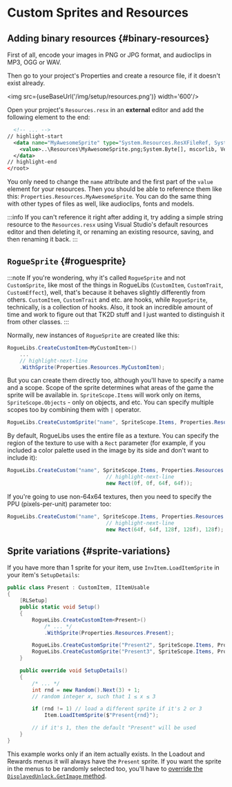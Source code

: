 # Custom Sprites and Resources


## Adding binary resources {#binary-resources}

First of all, encode your images in PNG or JPG format, and audioclips in MP3, OGG or WAV.

Then go to your project's Properties and create a resource file, if it doesn't exist already.

<img src={useBaseUrl('/img/setup/resources.png')} width='600'/>

Open your project's `Resources.resx` in an **external** editor and add the following element to the end:

```xml
  <!-- ... -->
// highlight-start
  <data name="MyAwesomeSprite" type="System.Resources.ResXFileRef, System.Windows.Forms">
    <value>..\Resources\MyAwesomeSprite.png;System.Byte[], mscorlib, Version=4.0.0.0, Culture=neutral, PublicKeyToken=b77a5c561934e089</value>
  </data>
// highlight-end
</root>
```

You only need to change the `name` attribute and the first part of the `value` element for your resources. Then you should be able to reference them like this: `Properties.Resources.MyAwesomeSprite`. You can do the same thing with other types of files as well, like audioclips, fonts and models.

:::info
If you can't reference it right after adding it, try adding a simple string resource to the `Resources.resx` using Visual Studio's default resources editor and then deleting it, or renaming an existing resource, saving, and then renaming it back.
:::

## `RogueSprite` {#roguesprite}

:::note
If you're wondering, why it's called `RogueSprite` and not `CustomSprite`, like most of the things in RogueLibs (`CustomItem`, `CustomTrait`, `CustomEffect`), well, that's because it behaves slightly differently from others. `CustomItem`, `CustomTrait` and etc. are hooks, while `RogueSprite`, technically, is a collection of hooks. Also, it took an incredible amount of time and work to figure out that TK2D stuff and I just wanted to distinguish it from other classes.
:::

Normally, new instances of `RogueSprite` are created like this:

```csharp
RogueLibs.CreateCustomItem<MyCustomItem>()
    ...
    // highlight-next-line
    .WithSprite(Properties.Resources.MyCustomItem);
```

But you can create them directly too, although you'll have to specify a name and a scope. Scope of the sprite determines what areas of the game the sprite will be available in. `SpriteScope.Items` will work only on items, `SpriteScope.Objects` - only on objects, and etc. You can specify multiple scopes too by combining them with `|` operator.

```csharp
RogueLibs.CreateCustomSprite("name", SpriteScope.Items, Properties.Resources.ResourceName);
```

By default, RogueLibs uses the entire file as a texture. You can specify the region of the texture to use with a `Rect` parameter (for example, if you included a color palette used in the image by its side and don't want to include it):

```csharp
RogueLibs.CreateCustom("name", SpriteScope.Items, Properties.Resources.ResourceName,
                                // highlight-next-line
                                new Rect(0f, 0f, 64f, 64f));
```

If you're going to use non-64x64 textures, then you need to specify the PPU (pixels-per-unit) parameter too:

```csharp
RogueLibs.CreateCustom("name", SpriteScope.Items, Properties.Resources.ResourceName,
                                // highlight-next-line
                                new Rect(64f, 64f, 128f, 128f), 128f);
```

## Sprite variations {#sprite-variations}

If you have more than 1 sprite for your item, use `InvItem.LoadItemSprite` in your item's `SetupDetails`:

```csharp
public class Present : CustomItem, IItemUsable
{
    [RLSetup]
    public static void Setup()
    {
        RogueLibs.CreateCustomItem<Present>()
            /* ... */
            .WithSprite(Properties.Resources.Present);

        RogueLibs.CreateCustomSprite("Present2", SpriteScope.Items, Properties.Resources.Present2);
        RogueLibs.CreateCustomSprite("Present3", SpriteScope.Items, Properties.Resources.Present3);
    }

    public override void SetupDetails()
	{
        /* ... */
		int rnd = new Random().Next(3) + 1;
        // random integer x, such that 1 ≤ x ≤ 3

        if (rnd != 1) // load a different sprite if it's 2 or 3
		    Item.LoadItemSprite($"Present{rnd}");

        // if it's 1, then the default "Present" will be used
	}
}
```

This example works only if an item actually exists. In the Loadout and Rewards menus it will always have the `Present` sprite. If you want the sprite in the menus to be randomly selected too, you'll have to [override the `DisplayedUnlock.GetImage` method](./unlocks/overriding-behavior#examples).
